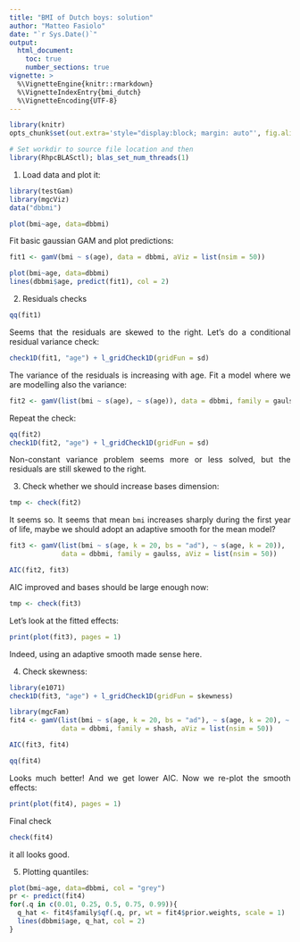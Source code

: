 ```yaml
---
title: "BMI of Dutch boys: solution"
author: "Matteo Fasiolo"
date: "`r Sys.Date()`"
output: 
  html_document:
    toc: true
    number_sections: true
vignette: >
  %\VignetteEngine{knitr::rmarkdown}
  %\VignetteIndexEntry{bmi_dutch}
  %\VignetteEncoding{UTF-8}
---
```


<style>
body {
text-align: justify}
</style>
  
```r
library(knitr)
opts_chunk$set(out.extra='style="display:block; margin: auto"', fig.align="center", tidy=FALSE)
```

```r
# Set workdir to source file location and then
library(RhpcBLASctl); blas_set_num_threads(1)
```

1) Load data and plot it:
```r
library(testGam)
library(mgcViz)
data("dbbmi")

plot(bmi~age, data=dbbmi)
```

Fit basic gaussian GAM and plot predictions:
```r
fit1 <- gamV(bmi ~ s(age), data = dbbmi, aViz = list(nsim = 50))

plot(bmi~age, data=dbbmi)
lines(dbbmi$age, predict(fit1), col = 2)
```

2) Residuals checks
```r
qq(fit1)
```

Seems that the residuals are skewed to the right. Let's do a conditional residual variance check:
```r
check1D(fit1, "age") + l_gridCheck1D(gridFun = sd)
```
The variance of the residuals is increasing with age. Fit a model where we are modelling also the variance:
```r
fit2 <- gamV(list(bmi ~ s(age), ~ s(age)), data = dbbmi, family = gaulss, aViz = list(nsim = 50))
```

Repeat the check:
```r
qq(fit2)
check1D(fit2, "age") + l_gridCheck1D(gridFun = sd)
```

Non-constant variance problem seems more or less solved, but the residuals are still skewed to the right. 

3) Check whether we should increase bases dimension:
```r
tmp <- check(fit2)
```
It seems so. It seems that mean `bmi` increases sharply during the first year of life, maybe we should adopt an adaptive smooth for the mean model? 
```r
fit3 <- gamV(list(bmi ~ s(age, k = 20, bs = "ad"), ~ s(age, k = 20)), 
             data = dbbmi, family = gaulss, aViz = list(nsim = 50))

AIC(fit2, fit3)
```
AIC improved and bases should be large enough now:
```r
tmp <- check(fit3)
```

Let's look at the fitted effects:
```r
print(plot(fit3), pages = 1)
```
Indeed, using an adaptive smooth made sense here.

4) Check skewness:
```r
library(e1071)
check1D(fit3, "age") + l_gridCheck1D(gridFun = skewness)
```

```r
library(mgcFam)
fit4 <- gamV(list(bmi ~ s(age, k = 20, bs = "ad"), ~ s(age, k = 20), ~ s(age), ~ 1), 
             data = dbbmi, family = shash, aViz = list(nsim = 50))

AIC(fit3, fit4)

qq(fit4)
```
Looks much better! And we get lower AIC. Now we re-plot the smooth effects:
```r
print(plot(fit4), pages = 1)
```

Final check
```r
check(fit4)
```
it all looks good.

5) Plotting quantiles:
```r
plot(bmi~age, data=dbbmi, col = "grey")
pr <- predict(fit4)
for(.q in c(0.01, 0.25, 0.5, 0.75, 0.99)){
  q_hat <- fit4$family$qf(.q, pr, wt = fit4$prior.weights, scale = 1)
  lines(dbbmi$age, q_hat, col = 2)
}
```
